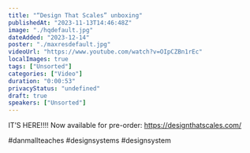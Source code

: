 ```yaml
---
title: "“Design That Scales” unboxing"
publishedAt: "2023-11-13T14:46:48Z"
image: "./hqdefault.jpg"
dateAdded: "2023-12-14"
poster: "./maxresdefault.jpg"
videoUrl: "https://www.youtube.com/watch?v=OIpCZBn1rEc"
localImages: true
tags: ["Unsorted"]
categories: ["Video"]
duration: "0:00:53"
privacyStatus: "undefined"
draft: true
speakers: ["Unsorted"]
---
```

IT’S HERE!!!! Now available for pre-order: https://designthatscales.com/

#danmallteaches #designsystems #designsystem
